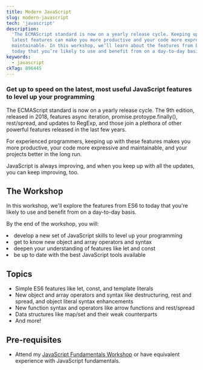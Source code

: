 ```yaml
---
title: Modern JavaScript
slug: modern-javascript
tech: 'javascript'
description:
  'The ECMAScript standard is now on a yearly release cycle. Keeping up with the
  latest features can make you more productive and your code more expressive and
  maintainable. In this workshop, we’ll learn about the features from ES6 to
  today that you’re likely to use and benefit from on a day-to-day basis.'
keywords:
  - javascript
ckTag: 896445
---
```



### Get up to speed on the latest, most useful JavaScript features to level up your programming

The ECMAScript standard is now on a yearly release cycle. The 9th edition,
released in 2018, features async iteration, promise.protoype.finally(),
rest/spread, and updates to RegExp, and those join a plethora of other powerful
features released in the last few years.

For experienced programmers, keeping up with these features makes you more
productive, your code more expressive and maintainable, and your projects better
in the long run.

JavaScript is always improving, and when you keep up with all the updates, you
can keep improving, too.

## The Workshop

In this workshop, we'll explore the features from ES6 to today that you're
likely to use and benefit from on a day-to-day basis.

By the end of the workshop, you will:

<List>
  <Li check>
    develop a new set of JavaScript skills to level up your programming
  </Li>
  <Li check>get to know new object and array operators and syntax</Li>
  <Li check>deepen your understanding of features like let and const</Li>
  <Li check>be up to date with the best JavaScript tools available</Li>
</List>

## Topics

- Simple ES6 features like let, const, and template literals
- New object and array operators and syntax like destructuring, rest and spread,
  and object literal syntax enhancements
- New function syntax and operators like arrow functions and rest/spread
- Data structures like map/set and their weak counterparts
- And more!

## Pre-requisites

- Attend my
  [JavaScript Fundamentals Workshop](/workshops/javascript-fundamentals) or have
  equivalent experience with JavaScript fundamentals.

